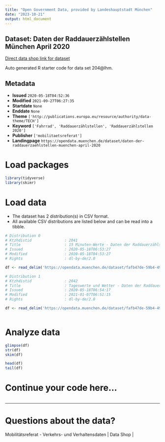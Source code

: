 ```yaml
---
title: "Open Government Data, provided by Landeshauptstadt München"
date: "2023-10-21"
output: html_document
---
```


## Dataset: Daten der Raddauerzählstellen München April 2020

[Direct data shop link for dataset](https://opendata.muenchen.de/dataset/daten-der-raddauerzaehlstellen-muenchen-april-2020)

Auto generated R starter code for data set 204@lhm.

## Metadata

- **Issued** `2020-05-18T04:52:36`
- **Modified** `2021-09-27T06:27:35`
- **Startdate** `None`
- **Enddate** `None`
- **Theme** `['http://publications.europa.eu/resource/authority/data-theme/TECH']`
- **Keyword** `['Fahrrad', 'Raddauerzählstellen', 'Raddauerzählstellen 2020']`
- **Publisher** `['mobilitaetsreferat']`
- **Landingpage** `https://opendata.muenchen.de/dataset/daten-der-raddauerzaehlstellen-muenchen-april-2020`


# Load packages

```r

library(tidyverse)
library(skimr)

```

# Load data

-   The dataset has 2 distribution(s) in CSV format.
-   All available CSV distributions are listed below and can be read into a tibble.

```r

# Distribution 0
# Ktzhdistid               : 2041
# Title                    : 15 Minuten-Werte - Daten der Raddauerzählstellen München April 2020
# Issued                   : 2020-05-18T06:53:27
# Modified                 : 2020-05-18T04:53:27
# Rights                   : dl-by-de/2.0

df <- read_delim('https://opendata.muenchen.de/dataset/fafb47de-59b4-49ae-946c-a82c4da94ed8/resource/178c9660-7a44-4d89-ab7e-7a92db67f9d2/download/rad20200415min.csv')

# Distribution 1
# Ktzhdistid               : 2042
# Title                    : Tageswerte und Wetter - Daten der Raddauerzählstellen München April 2020
# Issued                   : 2020-05-18T06:54:17
# Modified                 : 2021-01-07T06:51:15
# Rights                   : dl-by-de/2.0

df <- read_delim('https://opendata.muenchen.de/dataset/fafb47de-59b4-49ae-946c-a82c4da94ed8/resource/02d3b3e8-8ef7-4a00-8186-b9038957452b/download/rad202004tage.csv')



```

# Analyze data

```r

glimpse(df)
str(df)
skim(df)

head(df)
tail(df)

```

# Continue your code here...

```r

```

------------------------------------------------------------------------

# Questions about the data?

Mobilitätsreferat - Verkehrs- und Verhaltensdaten | Data Shop | 
